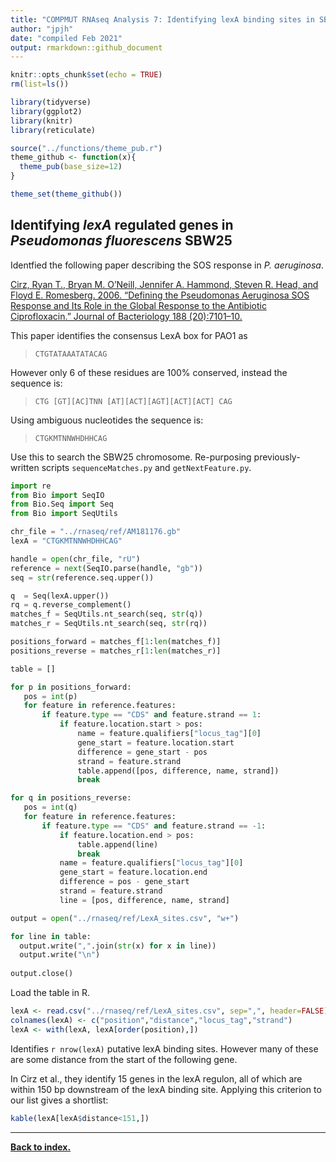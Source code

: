 ```yaml
---
title: "COMPMUT RNAseq Analysis 7: Identifying lexA binding sites in SBW25"
author: "jpjh"
date: "compiled Feb 2021"
output: rmarkdown::github_document
---
```


```r
knitr::opts_chunk$set(echo = TRUE)
rm(list=ls())

library(tidyverse)
library(ggplot2)
library(knitr)
library(reticulate)

source("../functions/theme_pub.r")
theme_github <- function(x){
  theme_pub(base_size=12)
}

theme_set(theme_github())
```

## Identifying *lexA* regulated genes in *Pseudomonas fluorescens* SBW25

Identfied the following paper describing the SOS response in *P. aeruginosa*.

[Cirz, Ryan T., Bryan M. O’Neill, Jennifer A. Hammond, Steven R. Head, and Floyd E. Romesberg. 2006. “Defining the Pseudomonas Aeruginosa SOS Response and Its Role in the Global Response to the Antibiotic Ciprofloxacin.” Journal of Bacteriology 188 (20):7101–10.](https://www.ncbi.nlm.nih.gov/pubmed/17015649)

This paper identifies the consensus LexA box for PAO1 as

> `CTGTATAAATATACAG`

However only 6 of these residues are 100% conserved, instead the sequence is:

> `CTG [GT][AC]TNN [AT][ACT][AGT][ACT][ACT] CAG`

Using ambiguous nucleotides the sequence is:

> `CTGKMTNNWHDHHCAG`

Use this to search the SBW25 chromosome. Re-purposing previously-written scripts `sequenceMatches.py` and `getNextFeature.py`.

```python
import re
from Bio import SeqIO
from Bio.Seq import Seq
from Bio import SeqUtils

chr_file = "../rnaseq/ref/AM181176.gb"
lexA = "CTGKMTNNWHDHHCAG"

handle = open(chr_file, "rU")
reference = next(SeqIO.parse(handle, "gb"))
seq = str(reference.seq.upper())

q  = Seq(lexA.upper())
rq = q.reverse_complement()
matches_f = SeqUtils.nt_search(seq, str(q))
matches_r = SeqUtils.nt_search(seq, str(rq))

positions_forward = matches_f[1:len(matches_f)]
positions_reverse = matches_r[1:len(matches_r)]

table = []

for p in positions_forward:
   pos = int(p)
   for feature in reference.features:
       if feature.type == "CDS" and feature.strand == 1:
           if feature.location.start > pos:
               name = feature.qualifiers["locus_tag"][0]
               gene_start = feature.location.start
               difference = gene_start - pos
               strand = feature.strand
               table.append([pos, difference, name, strand])
               break

for q in positions_reverse:
   pos = int(q)
   for feature in reference.features:
       if feature.type == "CDS" and feature.strand == -1:
           if feature.location.end > pos:
               table.append(line)
               break
           name = feature.qualifiers["locus_tag"][0]
           gene_start = feature.location.end
           difference = pos - gene_start
           strand = feature.strand
           line = [pos, difference, name, strand]

output = open("../rnaseq/ref/LexA_sites.csv", "w+")

for line in table:
  output.write(",".join(str(x) for x in line))
  output.write("\n")
  
output.close()
```

Load the table in R.

```r
lexA <- read.csv("../rnaseq/ref/LexA_sites.csv", sep=",", header=FALSE)
colnames(lexA) <- c("position","distance","locus_tag","strand")
lexA <- with(lexA, lexA[order(position),])
```
Identifies `r nrow(lexA)` putative lexA binding sites. However many of these are some distance from the start of the following gene. 

In Cirz et al., they identify 15 genes in the lexA regulon, all of which are within 150 bp downstream of the lexA binding site. Applying this criterion to our list gives a shortlist:

```r
kable(lexA[lexA$distance<151,])
```

---

**[Back to index.](COMPMUT_index.md)**



